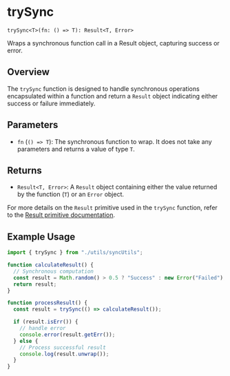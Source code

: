 # trySync

`trySync<T>(fn: () => T): Result<T, Error>`

Wraps a synchronous function call in a Result object, capturing success or error.

## Overview

The `trySync` function is designed to handle synchronous operations encapsulated within a function and return a `Result` object indicating either success or failure immediately.

## Parameters

- `fn` (`() => T`): The synchronous function to wrap. It does not take any parameters and returns a value of type `T`.

## Returns

- `Result<T, Error>`: A `Result` object containing either the value returned by the function (`T`) or an `Error` object.

For more details on the `Result` primitive used in the `trySync` function, refer to the [Result primitive documentation](/primitives/result).

## Example Usage

```typescript
import { trySync } from "./utils/syncUtils";

function calculateResult() {
  // Synchronous computation
  const result = Math.random() > 0.5 ? "Success" : new Error("Failed");
  return result;
}

function processResult() {
  const result = trySync(() => calculateResult());

  if (result.isErr()) {
    // handle error
    console.error(result.getErr());
  } else {
    // Process successful result
    console.log(result.unwrap());
  }
}
```

